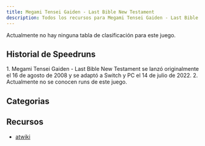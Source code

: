 ```yaml
---
title: Megami Tensei Gaiden - Last Bible New Testament
description: Todos los recursos para Megami Tensei Gaiden - Last Bible New Testament
---
```



<DocsHero 
    content="Megami Tensei Gaiden - Last Bible New Testament es la primera entrega para móviles de la serie Last Bible. Inicialmente se presenta como una nueva versión de Last Bible I, pero es un juego completamente diferente."
    srcUrl={cover}
    alt="Megami Tensei Gaiden - Last Bible Cover"
/>

<Card title='Leaderboard'>Actualmente no hay ninguna tabla de clasificación para este juego.</Card>

## Historial de Speedruns

<Tabs>
<TabItem label="Any%">
<Steps> 
1. Megami Tensei Gaiden - Last Bible New Testament se lanzó originalmente el 16 de agosto de 2008 y se adaptó a Switch y PC el 14 de julio de 2022.
2. Actualmente no se conocen runs de este juego.
</Steps>
</TabItem>
</Tabs>

## Categorias
<CardGrid>
    <Card title="Any%"></Card>
</CardGrid>

## Recursos
- [atwiki](https://w.atwiki.jp/shinyakulastbible/)